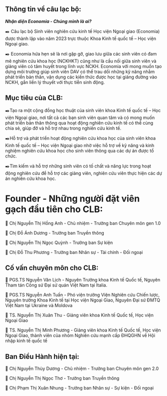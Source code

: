 
## Thông tin về câu lạc bộ:

***Nhận diện Economia - Chúng mình là ai?***

✒️ Câu lạc bộ Sinh viên nghiên cứu kinh tế Học viện Ngoại giao (Economia) được thành lập vào năm 2023 trực thuộc Khoa Kinh tế quốc tế – Học viện Ngoại giao.

✒️ Economia hứa hẹn sẽ là nơi gặp gỡ, giao lưu giữa các sinh viên có đam mê nghiên cứu khoa học (NCKHKT) cũng như là cầu nối giữa sinh viên và giảng viên có tâm huyết trong lĩnh vực NCKH. Economia với mong muốn tạo dựng môi trường giúp sinh viên DAV có thể trau dồi những kỹ năng nhằm phát triển bản thân, vận dụng các kiến thức được học tại giảng đường vào NCKH, gắn liền lý thuyết với thực tiễn sinh động.

## Mục tiêu của CLB:

✒️Tạo ra một cộng đồng học thuật của sinh viên khoa Kinh tế quốc tế – Học viện Ngoại giao, nơi tất cả các bạn sinh viên quan tâm và có mong muốn phát triển bản thân thông qua hoạt động nghiên cứu kinh tế có thể cùng chia sẻ, giúp đỡ và hỗ trợ nhau trong nghiên cứu kinh tế.

✒️Hỗ trợ và phát triển hoạt động nghiên cứu khoa học của sinh viên khoa Kinh tế quốc tế – Học viện Ngoại giao nhờ việc hỗ trợ về kỹ năng và kinh nghiệm nghiên cứu khoa học cho sinh viên thông qua các dự án được tổ chức.

✒️Tìm kiếm và hỗ trợ những sinh viên có tố chất và năng lực trong hoạt động nghiên cứu để hỗ trợ các giảng viên, nghiên cứu viên thực hiện các dự án nghiên cứu khoa học.

# Founder - Những người đặt viên gạch đầu tiên cho CLB:

📘 Chị Nguyễn Thị Hồng Anh - Chủ nhiệm - Trưởng ban Chuyên môn gen 1.0

📘 Chị Đỗ Ánh Dương - Trưởng ban Truyền thông

📘 Chị Nguyễn Thị Ngọc Quỳnh - Trưởng ban Sự kiện

📘 Chị Đỗ Thu Phương - Trưởng ban Nhân sự - Tài chính - Đối ngoại

## Cố vấn chuyên môn cho CLB:

📘 PGS.TS Nguyễn Văn Lịch - Nguyên Trưởng khoa Kinh tế Quốc tế, Nguyên Tham tán Công sứ Đại sứ quán Việt Nam tại Italia.

📘 PGS.TS Nguyễn Anh Tuấn - Phó viện trưởng Viện Nghiên cứu Chiến lược, Nguyên trưởng Khoa Kinh tế tại Học viện Ngoại Giao, Nguyên Đại sứ ĐMTQ Việt Nam tại Ukraine và Moldova

📘 TS. Nguyễn Thị Xuân Thu - Giảng viên khoa Kinh tế Quốc tế, Học viện Ngoại Giao

📘 TS. Nguyễn Thị Minh Phương - Giảng viên khoa Kinh tế Quốc tế, Học viện Ngoại Giao, thành viên của nhóm Nghiên cứu mạnh cấp ĐHQGHN về Hội nhập kinh tế quốc tế

## Ban Điều Hành hiện tại:

📘 Chị Nguyễn Thùy Dương - Chủ nhiệm - Trưởng ban Chuyên môn gen 2.0

📘 Chị Nguyễn Thị Ngọc Thơ - Trưởng ban Truyền thông

📘 Chị Phạm Thị Xuân Nhung - Trưởng ban Nhân sự - Sự kiện - Đối ngoại
